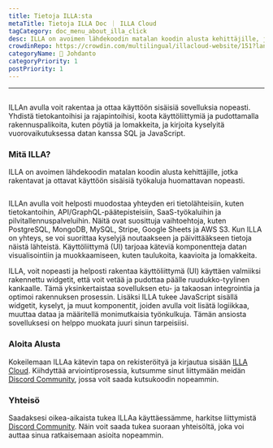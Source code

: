```yaml
---
title: Tietoja ILLA:sta
metaTitle: Tietoja ILLA Doc ｜ ILLA Cloud
tagCategory: doc_menu_about_illa_click
desc: ILLA on avoimen lähdekoodin matalan koodin alusta kehittäjille, jotka rakentavat ja ottavat käyttöön sisäisiä työkaluja huomattavan nopeasti.
crowdinRepo: https://crowdin.com/multilingual/illacloud-website/151?languages=fi&filter=basic&value=0
categoryName: 👋 Johdanto
categoryPriority: 1
postPriority: 1
---
```


* * *

## <h2 hidden>Tietoja ILLA:sta</h2>

ILLAn avulla voit rakentaa ja ottaa käyttöön sisäisiä sovelluksia nopeasti. Yhdistä tietokantoihisi ja rajapintoihisi, koota käyttöliittymiä ja pudottamalla rakennuspalikoita, kuten pöytiä ja lomakkeita, ja kirjoita kyselyitä vuorovaikutuksessa datan kanssa SQL ja JavaScript.

### Mitä ILLA?

ILLA on avoimen lähdekoodin matalan koodin alusta kehittäjille, jotka rakentavat ja ottavat käyttöön sisäisiä työkaluja huomattavan nopeasti.

<img
  src='https://cdn.illacloud.com/official-website/img/docs/introduction/about-illa-cloud.png'
  alt=""
/>

ILLAn avulla voit helposti muodostaa yhteyden eri tietolähteisiin, kuten tietokantoihin, API/GraphQL-päätepisteisiin, SaaS-työkaluihin ja pilvitallennuspalveluihin. Näitä ovat suosittuja vaihtoehtoja, kuten PostgreSQL, MongoDB, MySQL, Stripe, Google Sheets ja AWS S3. Kun ILLA on yhteys, se voi suorittaa kyselyjä noutaakseen ja päivittääkseen tietoja näistä lähteistä. Käyttöliittymä (UI) tarjoaa käteviä komponentteja datan visualisointiin ja muokkaamiseen, kuten taulukoita, kaavioita ja lomakkeita.

ILLA, voit nopeasti ja helposti rakentaa käyttöliittymä (UI) käyttäen valmiiksi rakennettu widgetit, että voit vetää ja pudottaa päälle ruudukko-tyylinen kankaalle. Tämä yksinkertaistaa sovelluksen etu- ja takaosan integrointia ja optimoi rakennuksen prosessin. Lisäksi ILLA tukee JavaScript sisällä widgetit, kyselyt, ja muut komponentit, joiden avulla voit lisätä logiikkaa, muuttaa dataa ja määritellä monimutkaisia työnkulkuja. Tämän ansiosta sovelluksesi on helppo muokata juuri sinun tarpeisiisi.

### Aloita Alusta

Kokeilemaan ILLAa kätevin tapa on rekisteröityä ja kirjautua sisään [ILLA Cloud](https://cloud.illacloud.com/). 
Kiihdyttää arviointiprosessia, kutsumme sinut liittymään meidän [Discord Community](https://discord.gg/illacloud), jossa voit saada kutsukoodin nopeammin.

### Yhteisö

Saadaksesi oikea-aikaista tukea ILLAa käyttäessämme, harkitse liittymistä [Discord Community](https://discord.gg/illacloud). Näin voit saada tukea suoraan yhteisöltä, joka voi auttaa sinua ratkaisemaan asioita nopeammin. 
